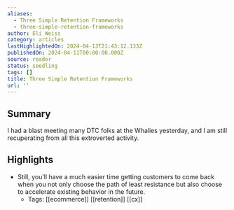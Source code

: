 ```yaml
---
aliases:
  - Three Simple Retention Frameworks
  - three-simple-retention-frameworks
author: Eli Weiss
category: articles
lastHighlightedOn: 2024-04-13T21:43:12.133Z
publishedOn: 2024-04-11T00:00:00.000Z
source: reader
status: seedling
tags: []
title: Three Simple Retention Frameworks
url: ''
---
```

## Summary

I had a blast meeting many DTC folks at the Whalies yesterday, and I am still recuperating from all this extroverted activity.

## Highlights

- Still, you’ll have a much easier time getting customers to come back when you not only choose the path of least resistance but also choose to accelerate existing behavior in the future.
    - Tags: [[ecommerce]] [[retention]] [[cx]]
